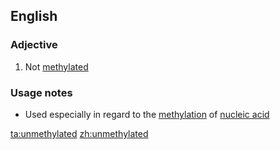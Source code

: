 ==English==

===Adjective===
{{en-adj|-}}

# Not [[methylated]]

===Usage notes===
* Used especially in regard to the [[methylation]] of [[nucleic acid]]

[[ta:unmethylated]]
[[zh:unmethylated]]